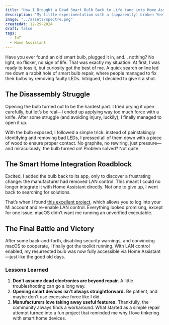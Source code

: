 ---
title: "How I Brought a Dead Smart Bulb Back to Life (and into Home Assistant)"
description: "My little experimentation with a (apparently) broken Yeelight smart bulb and some FOSS software"
image: "../assets/spectre.png"
createdAt: 12-29-2024
draft: false
tags:
  - IoT
  - Home Assistant
---
Have you ever found an old smart bulb, plugged it in, and... nothing? No light, no flicker, no sign of life. That was exactly my situation. At first, I was ready to toss it, but curiosity got the best of me. A quick search online led me down a rabbit hole of smart bulb repair, where people managed to fix their bulbs by removing faulty LEDs. Intrigued, I decided to give it a shot.

## The Disassembly Struggle

Opening the bulb turned out to be the hardest part. I tried prying it open carefully, but let’s be real—I ended up applying way too much force with a knife. After some struggle (and avoiding injury, luckily), I finally managed to open it up.

With the bulb exposed, I followed a simple trick: instead of painstakingly identifying and removing bad LEDs, I pressed all of them down with a piece of wood to ensure proper contact. No graphite, no rewiring, just pressure—and miraculously, the bulb turned on! Problem solved? Not quite.

## The Smart Home Integration Roadblock

Excited, I added the bulb back to its app, only to discover a frustrating change: the manufacturer had removed LAN control. This meant I could no longer integrate it with Home Assistant directly. Not one to give up, I went back to searching for solutions.

That’s when I found [this excellent project](https://github.com/ApplY3D/mi-home-toolkit), which allows you to log into your Mi account and re-enable LAN control. Everything looked promising, except for one issue: macOS didn’t want me running an unverified executable.

## The Final Battle and Victory

After some back-and-forth, disabling security warnings, and convincing macOS to cooperate, I finally got the toolkit running. With LAN control enabled, my resurrected bulb was now fully accessible via Home Assistant—just like the good old days.

### Lessons Learned

1. **Don’t assume dead electronics are beyond repair.** A little troubleshooting can go a long way.
2. **Opening smart devices isn’t always straightforward.** Be patient, and maybe don’t use excessive force like I did.
3. **Manufacturers love taking away useful features.** Thankfully, the community always finds a workaround.
What started as a simple repair attempt turned into a fun project that reminded me why I love tinkering with smart home devices.
